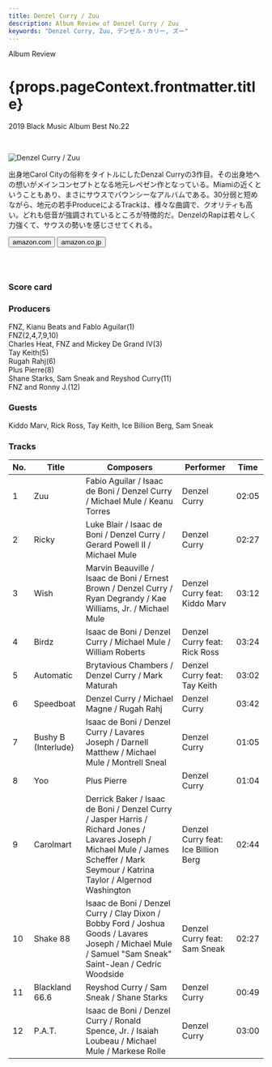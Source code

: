 ```yaml
---
title: Denzel Curry / Zuu
description: Album Review of Denzel Curry / Zuu
keywords: "Denzel Curry, Zuu, デンゼル・カリー, ズー"
---
```





<p className="largeP">Album Review</p>
<h1 className="h1--no--margin">{props.pageContext.frontmatter.title}</h1>
<p className="largeP">
  <Link to="/best50/2019/">2019 Black Music Album Best No.22</Link>
</p>

<br/>
<Row  className="image-card-group">
	<Column colMd={"3"} colLg={"4"} noGutterMdLeft="">
       <ImageCard>

![Denzel Curry / Zuu](../../images/cd/denzelcurry1L.jpg)

</ImageCard>
	</Column>
	<Column colMd={"4"} colLg={"8"} noGutterMdLeft="">
	<p>出身地Carol Cityの俗称をタイトルにしたDenzal Curryの3作目。その出身地への想いがメインコンセプトとなる地元レペゼン作となっている。Miamiの近くということもあり、まさにサウスでバウンシーなアルバムである。30分弱と短めながら、地元の若手ProduceによるTrackは、様々な曲調で、クオリティも高い。どれも低音が強調されているところが特徴的だ。DenzelのRapは若々しく力強くて、サウスの勢いを感じさせてくれる。
	</p>
	<div>
	  <Button className="button-right-mergin"  href="https://amzn.to/2Y2TCw7" kind="primary" size="small" renderIcon={ArrowUpRight24}>
      amazon.com
    </Button>
    <Button className="button-right-mergin"  href="https://amzn.to/3cxCqUJ" kind="secondary" size="small" renderIcon={ArrowUpRight24}>
      amazon.co.jp
    </Button>
	</div>
	<a style="display:inline-block;overflow:hidden;background:url(https://linkmaker.itunes.apple.com/ja-jp/lockup.svg?releaseDate=2019-05-31&kind=album&bubble=apple_music&style=mono-black) no-repeat;width:180px;height:45px;" href="https://geo.music.apple.com/jp/album/zuu/1465384996?mt=1&app=music&ls=1&at=11lcug"></a>
	</Column>
</Row>
<Row >
	<Column colMd={"4"} colLg={"4"} noGutterMdLeft="">
<div>
  <h3>Score card</h3>
	<SliderJS1 value="1" />
  <SliderJS2 value="2" />
	<SliderJS3 value="2" />
  <SliderJS4 value="8" />
</div>
</Column>
<Column colMd={"8"} colLg={"8"} noGutterMdLeft="">
<div>
<h3>Producers</h3>
<p>
	FNZ, Kianu Beats and Fablo Aguilar(1)
	<br/>FNZ(2,4,7,9,10)
	<br/>Charles Heat, FNZ and Mickey De Grand IV(3)
	<br/>Tay Keith(5)
	<br/>Rugah Rahj(6)
	<br/>Plus Pierre(8)
	<br/>Shane Starks, Sam Sneak and Reyshod Curry(11)
	<br/>FNZ and Ronny J.(12)
</p>
<h3>Guests</h3>
<p>
	Kiddo Marv, Rick Ross, Tay Keith, Ice Billion Berg, Sam Sneak
</p>
</div>
</Column>
</Row>

<h3>Tracks</h3>

| No. | Title               | Composers                                                                                                                                                                           | Performer                           | Time  |
| --- | ------------------- | ----------------------------------------------------------------------------------------------------------------------------------------------------------------------------------- | ----------------------------------- | ----- |
| 1   | Zuu                 | Fabio Aguilar / Isaac de Boni / Denzel Curry / Michael Mule / Keanu Torres                                                                                                          | Denzel Curry                        | 02:05 |
| 2   | Ricky               | Luke Blair / Isaac de Boni / Denzel Curry / Gerard Powell II / Michael Mule                                                                                                         | Denzel Curry                        | 02:27 |
| 3   | Wish                | Marvin Beauville / Isaac de Boni / Ernest Brown / Denzel Curry / Ryan Degrandy / Kae Williams, Jr. / Michael Mule                                                                   | Denzel Curry feat: Kiddo Marv       | 03:12 |
| 4   | Birdz               | Isaac de Boni / Denzel Curry / Michael Mule / William Roberts                                                                                                                       | Denzel Curry feat: Rick Ross        | 03:24 |
| 5   | Automatic           | Brytavious Chambers / Denzel Curry / Mark Maturah                                                                                                                                   | Denzel Curry feat: Tay Keith        | 03:02 |
| 6   | Speedboat           | Denzel Curry / Michael Magne / Rugah Rahj                                                                                                                                           | Denzel Curry                        | 03:42 |
| 7   | Bushy B (Interlude) | Isaac de Boni / Denzel Curry / Lavares Joseph / Darnell Matthew / Michael Mule / Montrell Sneal                                                                                     | Denzel Curry                        | 01:05 |
| 8   | Yoo                 | Plus Pierre                                                                                                                                                                         | Denzel Curry                        | 01:04 |
| 9   | Carolmart           | Derrick Baker / Isaac de Boni / Denzel Curry / Jasper Harris / Richard Jones / Lavares Joseph / Michael Mule / James Scheffer / Mark Seymour / Katrina Taylor / Algernod Washington | Denzel Curry feat: Ice Billion Berg | 02:44 |
| 10  | Shake 88            | Isaac de Boni / Denzel Curry / Clay Dixon / Bobby Ford / Joshua Goods / Lavares Joseph / Michael Mule / Samuel "Sam Sneak" Saint-Jean / Cedric Woodside                             | Denzel Curry feat: Sam Sneak        | 02:27 |
| 11  | Blackland 66.6      | Reyshod Curry / Sam Sneak / Shane Starks                                                                                                                                            | Denzel Curry                        | 00:49 |
| 12  | P.A.T.              | Isaac de Boni / Denzel Curry / Ronald Spence, Jr. / Isaiah Loubeau / Michael Mule / Markese Rolle                                                                                   | Denzel Curry                        | 03:00 |
